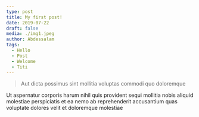```yaml
---
type: post
title: My first post! 
date: 2019-07-22
draft: false
media: ./img1.jpeg
author: Abdessalam
tags:
  - Hello
  - Post
  - Welcome
  - Titi
---
```


> Aut dicta possimus sint mollitia voluptas commodi quo doloremque

Ut aspernatur corporis harum nihil quis provident sequi mollitia nobis aliquid molestiae perspiciatis et ea nemo ab reprehenderit accusantium quas voluptate dolores velit et doloremque molestiae
